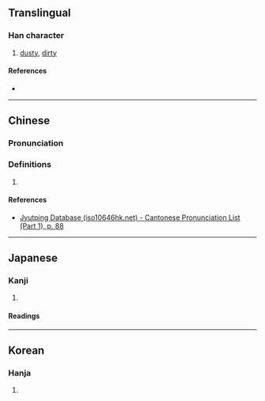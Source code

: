 {{also|塳}}
{{character info/new}}
==Translingual==

===Han character===
{{Han char|rn=32|rad=土|as=10|sn=13|four=|canj=GBMO,XGBMO|ids=⿰土冡}}

# [[dusty]], [[dirty]]

====References====
* {{Han ref|kx=0236.050|dkj=05344|hdz=10476.020|uh=585C|ud=22620}}

----

==Chinese==
{{zh-forms}}

===Pronunciation===
{{zh-pron
|m=péng
|c=bung6,pung4
|cat=
}}

===Definitions===
{{zh-hanzi}}

# {{rfdef|zh}}

====References====
* [http://www.iso10646hk.net/jp/document/download.jsp Jyutping Database (iso10646hk.net) - Cantonese Pronunciation List (Part 1), p. 88]

----

==Japanese==

===Kanji===
{{ja-kanji|grade=|rs=土10}}

# {{rfdef|ja|sort=土10}}

====Readings====
{{ja-readings|on=[[ほう]] (hō)|kun=[[ほこりがとぶ]] (hokorigatobu)}}

----

==Korean==

===Hanja===
{{ko-hanja|hangeul=봉|rv=bong|mr=pong}}

# {{rfdef|ko|sort=土10}}